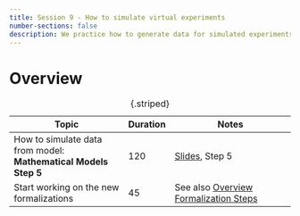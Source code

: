 ---
title: Session 9 - How to simulate virtual experiments
number-sections: false
description: We practice how to generate data for simulated experiments
---

# Overview

| Topic                                                           | Duration | Notes                                                               |
| --------------------------------------------------------------- | -------- | ------------------------------------------------------------------- |
| How to simulate data from model: **Mathematical Models Step 5** | 120      | [Slides](../lectures/MathModel/MathModel.qmd), Step 5               |
| Start working on the new formalizations                         | 45       | See also [Overview Formalization Steps](../Formalization_steps.qmd) |                                                                 |          |                                                                     |
: {.striped}

